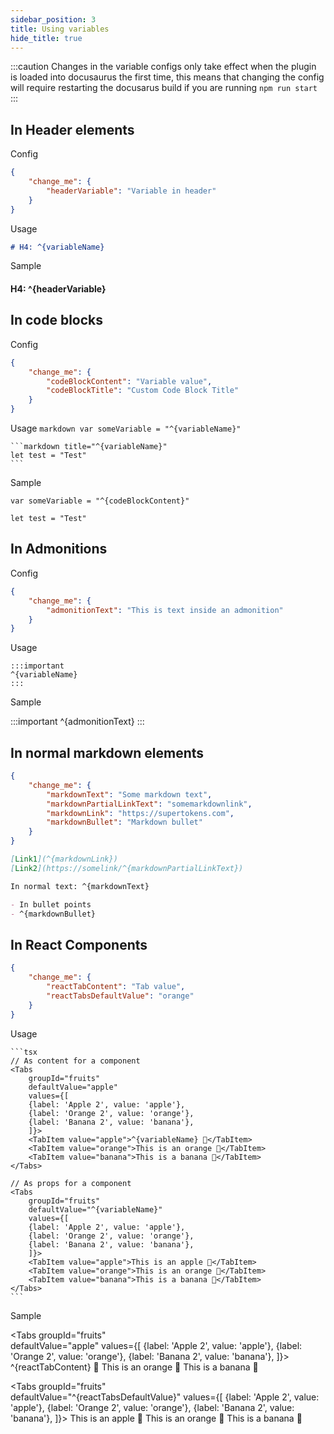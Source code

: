 ```yaml
---
sidebar_position: 3
title: Using variables
hide_title: true
---
```


:::caution
Changes in the variable configs only take effect when the plugin is loaded into docusaurus the first time, this means that changing the config will require restarting the docusarus build if you are running `npm run start`
:::


<TOCInline toc={toc} />

## In Header elements

Config

```json
{
    "change_me": {
        "headerVariable": "Variable in header"
    }
}
```

Usage

```markdown
# H4: ^{variableName}
```

Sample

#### H4: ^{headerVariable}

## In code blocks

Config

```json
{
    "change_me": {
        "codeBlockContent": "Variable value",
        "codeBlockTitle": "Custom Code Block Title"
    }
}
```

Usage
    ```markdown
    var someVariable = "^{variableName}"
    ```

    ```markdown title="^{variableName}"
    let test = "Test"
    ```

Sample
```tsx
var someVariable = "^{codeBlockContent}"
```

```tsx title="^{codeBlockTitle}""
let test = "Test"
```

## In Admonitions

Config

```json
{
    "change_me": {
        "admonitionText": "This is text inside an admonition"
    }
}
```

Usage

    :::important
    ^{variableName}
    :::

Sample

:::important
^{admonitionText}
:::

## In normal markdown elements

```json
{
    "change_me": {
        "markdownText": "Some markdown text",
        "markdownPartialLinkText": "somemarkdownlink",
        "markdownLink": "https://supertokens.com",
        "markdownBullet": "Markdown bullet"
    }
}
```

```markdown
[Link1](^{markdownLink})
[Link2](https://somelink/^{markdownPartialLinkText})

In normal text: ^{markdownText}

- In bullet points
- ^{markdownBullet}
```

## In React Components

```json
{
    "change_me": {
        "reactTabContent": "Tab value",
        "reactTabsDefaultValue": "orange"
    }
}
```

Usage

    ```tsx
    // As content for a component
    <Tabs
        groupId="fruits"  
        defaultValue="apple"
        values={[
        {label: 'Apple 2', value: 'apple'},
        {label: 'Orange 2', value: 'orange'},
        {label: 'Banana 2', value: 'banana'},
        ]}>
        <TabItem value="apple">^{variableName} 🍎</TabItem>
        <TabItem value="orange">This is an orange 🍊</TabItem>
        <TabItem value="banana">This is a banana 🍌</TabItem>
    </Tabs>

    // As props for a component
    <Tabs
        groupId="fruits"  
        defaultValue="^{variableName}"
        values={[
        {label: 'Apple 2', value: 'apple'},
        {label: 'Orange 2', value: 'orange'},
        {label: 'Banana 2', value: 'banana'},
        ]}>
        <TabItem value="apple">This is an apple 🍎</TabItem>
        <TabItem value="orange">This is an orange 🍊</TabItem>
        <TabItem value="banana">This is a banana 🍌</TabItem>
    </Tabs>
    ```

Sample

<Tabs
    groupId="fruits"  
    defaultValue="apple"
    values={[
    {label: 'Apple 2', value: 'apple'},
    {label: 'Orange 2', value: 'orange'},
    {label: 'Banana 2', value: 'banana'},
    ]}>
    <TabItem value="apple">^{reactTabContent} 🍎</TabItem>
    <TabItem value="orange">This is an orange 🍊</TabItem>
    <TabItem value="banana">This is a banana 🍌</TabItem>
</Tabs>

<Tabs
    groupId="fruits"  
    defaultValue="^{reactTabsDefaultValue}"
    values={[
    {label: 'Apple 2', value: 'apple'},
    {label: 'Orange 2', value: 'orange'},
    {label: 'Banana 2', value: 'banana'},
    ]}>
    <TabItem value="apple">This is an apple 🍎</TabItem>
    <TabItem value="orange">This is an orange 🍊</TabItem>
    <TabItem value="banana">This is a banana 🍌</TabItem>
</Tabs>

